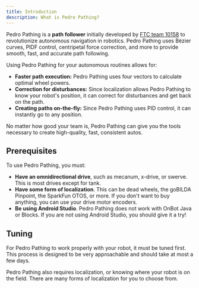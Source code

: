 ```yaml
---
title: Introduction
description: What is Pedro Pathing?
---
```


Pedro Pathing is a **path follower** initially developed by [FTC
team 10158](https://ftcscout.org/teams/10158?season=2023) to revolutionize
autonomous navigation in robotics. Pedro Pathing uses Bézier curves, PIDF
control, centripetal force correction, and more to provide smooth, fast, and
accurate path following.

Using Pedro Pathing for your autonomous routines allows for:

- **Faster path execution:** Pedro Pathing uses four vectors to calculate
optimal wheel powers.
- **Correction for disturbances:** Since localization allows Pedro Pathing
to know your robot's position, it can correct for disturbances and get back
on the path.
- **Creating paths on-the-fly:** Since Pedro Pathing uses PID control, it
can instantly go to any position.

No matter how good your team is, Pedro Pathing can give you the tools
necessary to create high-quality, fast, consistent autos.

## Prerequisites

To use Pedro Pathing, you must:

- **Have an omnidirectional drive**, such as mecanum, x-drive, or swerve.
This is most drives except for tank.
- **Have some form of localization**. This can be dead wheels, the goBILDA
Pinpoint,
the SparkFun OTOS, or more. If you don't want to buy anything, you can use
your drive motor encoders.
- **Be using Android Studio**. Pedro Pathing does not work with OnBot Java
or Blocks. If you are not using Android Studio, you should give it a try!

## Tuning

For Pedro Pathing to work properly with your robot, it must be tuned first.
This process is designed to be very approachable and should take at most a
few days.

Pedro Pathing also requires localization, or knowing where your robot is on
the field. There are many forms of localization for you to choose from.